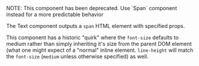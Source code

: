 
<Meta component={Text} title="Docs/Text" />

<MessageBar intent="warn" noActions>
  NOTE: This component has been deprecated. Use `Span` component instead for a
  more predictable behavior
</MessageBar>

The Text component outputs a `span` HTML element with specified props.

<Editor code={storyBasic} />

This component has a historic "quirk" where the `font-size` defaults to medium rather
than simply inheriting it's size from the parent DOM element (what one might expect of a
"normal" inline element. `line-height` will match the `font-size` (`medium` unless otherwise specified) as well.

<ArgsTable of={Text} exclude={excludedProps} />
